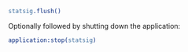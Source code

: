 ```erlang
statsig.flush()
```

Optionally followed by shutting down the application:

```erlang
application:stop(statsig)
```